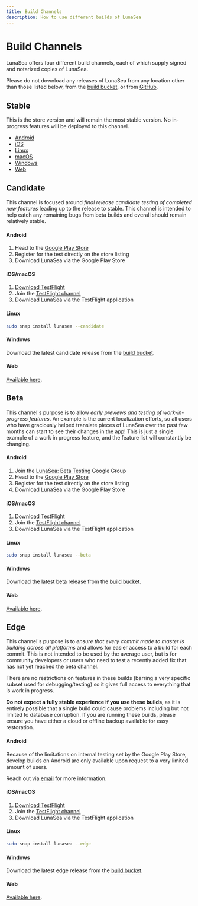 ```yaml
---
title: Build Channels
description: How to use different builds of LunaSea
---
```


# Build Channels

LunaSea offers four different build channels, each of which supply signed and notarized copies of LunaSea.

Please do not download any releases of LunaSea from any location other than those listed below, from the [build bucket](https://builds.lunasea.app), or from [GitHub](https://www.lunasea.app/github).

## Stable

This is the store version and will remain the most stable version. No in-progress features will be deployed to this channel.

- [Android](https://www.lunasea.app/playstore)
- [iOS](https://www.lunasea.app/appstore)
- [Linux](https://www.lunasea.app/snapcraft)
- [macOS](https://www.lunasea.app/testflight/stable)
- [Windows](https://builds.lunasea.app/#/latest/stable/)
- [Web](https://web.lunasea.app)

## Candidate

This channel is focused around _final release candidate testing of completed new features_ leading up to the release to stable. This channel is intended to help catch any remaining bugs from beta builds and overall should remain relatively stable.

#### Android

1. Head to the [Google Play Store](https://www.lunasea.app/playstore)
2. Register for the test directly on the store listing
3. Download LunaSea via the Google Play Store

#### iOS/macOS

1. [Download TestFlight](https://apps.apple.com/app/testflight/id899247664)
2. Join the [TestFlight channel](https://www.lunasea.app/testflight/candidate)
3. Download LunaSea via the TestFlight application

#### Linux

```bash
sudo snap install lunasea --candidate
```

#### Windows

Download the latest candidate release from the [build bucket](https://builds.lunasea.app/#/latest/candidate/).

#### Web

[Available here](https://candidate.web.lunasea.app).

## Beta

This channel's purpose is to allow _early previews and testing of work-in-progress features_. An example is the current localization efforts, so all users who have graciously helped translate pieces of LunaSea over the past few months can start to see their changes in the app! This is just a single example of a work in progress feature, and the feature list will constantly be changing.

#### Android

1. Join the [LunaSea: Beta Testing](https://groups.google.com/g/lunasea-beta-test) Google Group
2. Head to the [Google Play Store](https://www.lunasea.app/playstore)
3. Register for the test directly on the store listing
4. Download LunaSea via the Google Play Store

#### iOS/macOS

1. [Download TestFlight](https://apps.apple.com/app/testflight/id899247664)
2. Join the [TestFlight channel](https://www.lunasea.app/testflight/beta)
3. Download LunaSea via the TestFlight application

#### Linux

```bash
sudo snap install lunasea --beta
```

#### Windows

Download the latest beta release from the [build bucket](https://builds.lunasea.app/#/latest/beta/).

#### Web

[Available here](https://beta.web.lunasea.app).

## Edge

This channel's purpose is to _ensure that every commit made to master is building across all platforms_ and allows for easier access to a build for each commit. This is not intended to be used by the average user, but is for community developers or users who need to test a recently added fix that has not yet reached the beta channel.

There are no restrictions on features in these builds (barring a very specific subset used for debugging/testing) so it gives full access to everything that is work in progress.

**Do not expect a fully stable experience if you use these builds**, as it is entirely possible that a single build could cause problems including but not limited to database corruption. If you are running these builds, please ensure you have either a cloud or offline backup available for easy restoration.

#### Android

Because of the limitations on internal testing set by the Google Play Store, develop builds on Android are only available upon request to a very limited amount of users.

Reach out via [email](mailto:hello@lunasea.app) for more information.

#### iOS/macOS

1. [Download TestFlight](https://apps.apple.com/app/testflight/id899247664)
2. Join the [TestFlight channel](https://www.lunasea.app/testflight/edge)
3. Download LunaSea via the TestFlight application

#### Linux

```bash
sudo snap install lunasea --edge
```

#### Windows

Download the latest edge release from the [build bucket](https://builds.lunasea.app/#/latest/edge/).

#### Web

[Available here](https://edge.web.lunasea.app).
